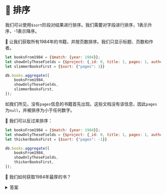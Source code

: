 # 👐 排序

我们可以使用`$sort`阶段对结果进行排序。我们需要对字段进行排序，1表示升序，-1表示降序。

👐 让我们获取所有1984年的书籍，并按页数排序。我们只显示标题、页数和作者。

```js
let booksFrom1984 = {$match: {year: 1984}};
let showOnlyTheseFields = {$project: {_id: 0, title: 1, pages: 1, authors: 1}};
let slimmerBooksFirst = {$sort: {"pages": 1}}

db.books.aggregate([
    booksFrom1984,
    showOnlyTheseFields,
    slimmerBooksFirst,
]);
```

如我们所见，没有`pages`信息的书籍首先出现。这些文档没有该信息，因此`pages`为`null`，并被排序为小于任何数字。

👐 我们可以反过来排序：

```js
let booksFrom1984 = {$match: {year: 1984}};
let showOnlyTheseFields = {$project: {_id: 0, title: 1, pages: 1, authors: 1}};
let thickerBooksFirst = {$sort: {"pages": -1}}

db.books.aggregate([
    booksFrom1984,
    showOnlyTheseFields,
    thickerBooksFirst,
]);
```

👐 我们如何获取1984年最厚的书？

<details>
<summary>答案</summary>
<div>

```js
let booksFrom1984 = {$match: {year: 1984}};
let showOnlyTheseFields = {$project: {_id: 0, title: 1, pages: 1, authors: 1}};
let thickerBooksFirst = {$sort: {"pages": -1}}
let justOne = {$limit: 1}

db.books.aggregate([
    booksFrom1984,
    showOnlyTheseFields,
    thickerBooksFirst,
    justOne
]);
```
</div>
</details>